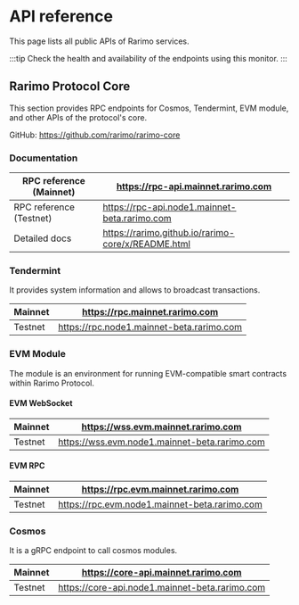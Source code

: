
# API reference

This page lists all public APIs of Rarimo services.

:::tip
Check the health and availability of the endpoints using this <OutLink href="https://monitoring.tokend.io/status/rarimo">monitor</OutLink>.
:::

## Rarimo Protocol Core

This section provides RPC endpoints for Cosmos, Tendermint, EVM module, and other APIs of the protocol's core.

GitHub: https://github.com/rarimo/rarimo-core

### Documentation

| RPC reference (Mainnet) | https://rpc-api.mainnet.rarimo.com                 |
| ----------------------- | -------------------------------------------------- |
| RPC reference (Testnet) | https://rpc-api.node1.mainnet-beta.rarimo.com      |
| Detailed docs           | https://rarimo.github.io/rarimo-core/x/README.html |

### Tendermint

It provides system information and allows to broadcast transactions.

| Mainnet | https://rpc.mainnet.rarimo.com            |
| ------- | ----------------------------------------- |
| Testnet | https://rpc.node1.mainnet-beta.rarimo.com |

### EVM Module

The module is an environment for running EVM-compatible smart contracts within Rarimo Protocol.

#### EVM WebSocket

| Mainnet | https://wss.evm.mainnet.rarimo.com            |
| ------- | --------------------------------------------- |
| Testnet | https://wss.evm.node1.mainnet-beta.rarimo.com |

#### EVM RPC

| Mainnet | https://rpc.evm.mainnet.rarimo.com            |
| ------- | --------------------------------------------- |
| Testnet | https://rpc.evm.node1.mainnet-beta.rarimo.com |

### Cosmos

It is a gRPC endpoint to call cosmos modules.

| Mainnet | https://core-api.mainnet.rarimo.com            |
| ------- | ---------------------------------------------- |
| Testnet | https://core-api.node1.mainnet-beta.rarimo.com |
